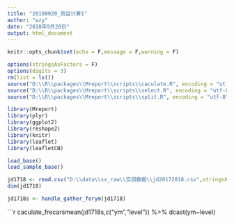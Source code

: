 ```yaml
---
title: "20180920_货运计算1"
author: "wzy"
date: "2018年9月20日"
output: html_document
---
```


```r
knitr::opts_chunk$set(echo = F,message = F,warning = F)
```

```r
options(stringsAsFactors = F)
options(digits = 3)
rm(list = ls())
source("D:\\R\\packages\\Mreport\\scripts\\caculate.R", encoding = "utf-8")
source("D:\\R\\packages\\Mreport\\scripts\\select.R", encoding = "utf-8")
source("D:\\R\\packages\\Mreport\\scripts\\split.R", encoding = "utf-8")
```

```r
library(Mreport)
library(plyr)
library(ggplot2)
library(reshape2)
library(knitr)
library(leaflet)
library(leafletCN)
```

```r
load_base()
load_sample_base()
```

```r
jd1718 <- read.csv("D:\\data\\sx_raw\\交调数据\\jd20172018.csv",stringsAsFactors = F)
dim(jd1718)
```

```r
jd1718s <- handle_gather_forym(jd1718)
```

```r
caculate_frecarsmean(jd1718s,c("ym","level")) %>% dcast(ym~level)

